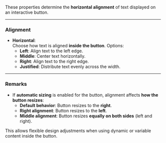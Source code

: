 
These properties determine the **horizontal alignment** of text displayed on an interactive button.  

---

### **Alignment**  

- **Horizontal**:  
  Choose how text is aligned **inside the button**. Options:  
  - **Left**: Align text to the left edge.  
  - **Middle**: Center text horizontally.  
  - **Right**: Align text to the right edge.  
  - **Justified**: Distribute text evenly across the width.  

---

### **Remarks**  

- If **automatic sizing** is enabled for the button, alignment affects **how the button resizes**:  
  - **Default behavior**: Button resizes to the **right**.
  - **Right alignment**: Button resizes to the **left**.
  - **Middle alignment**: Button resizes **equally on both sides** (left and right).  

This allows flexible design adjustments when using dynamic or variable content inside the button.  
